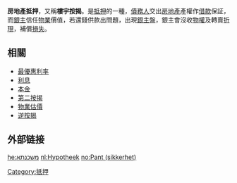 {{NoteTA
|1=zh-hans:债权人;zh-hk:銀主;zh-tw:債權人;
|2=zh-hans:债务人;zh-hk:債仔;zh-tw:債務人;
|3=zh-hans:法院拍卖房屋;zh-hant:法院拍賣房屋;zh-tw:法拍屋;zh-hk:銀主盤;zh-mo:銀主盤;
|4=zh-hans:倒按揭; zh-hant:逆按揭;
}}
{{unreferenced|time=2011-09-16T03:22:11+00:00}}
'''房地產抵押'''，又稱'''樓宇按揭'''。是[[抵押|抵押]]的一種，[[債務人|債務人]]交出[[房地產|房地產]]產權作[[借款|借款]]保証，而[[銀主|銀主]]信任[[物業|物業]]價值，若還錢供款出問題，出現[[銀主盤|銀主盤]]，銀主會沒收[[物權|物權]]及轉賣[[折現|折現]]，補償[[損失|損失]]。

== 相關 ==
* [[最優惠利率|最優惠利率]]
* [[利息|利息]]
* [[本金|本金]]
* [[第二按揭|第二按揭]]
* [[物業估價|物業估價]]
* [[逆按揭|逆按揭]]

==外部链接==

{{Authority control}}
[[Category:抵押|Category:抵押]]
[[he:משכנתא|he:משכנתא]]
[[nl:Hypotheek|nl:Hypotheek]]
[[no:Pant_(sikkerhet)|no:Pant (sikkerhet)]]
{{stub}}